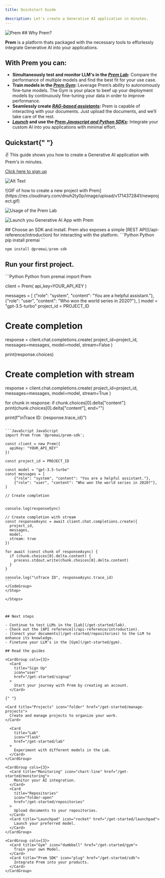 ```yaml
---
title: Quickstart Guide

description: Let's create a Generative AI application in minutes.
---
```


<img src="/images/cover.png" alt="Prem" />
## Why Prem?

**Prem** is a platform thats packaged with the necessary tools to efforlessly integrate Generative AI into your applications.

## With Prem you can:

- **Simultaneously test and monitor LLM's in the [_Prem Lab_](/get-started/lab):** Compare the performance of multiple models and find the best fit for your use case.
- **Train models in the [_Prem Gym_](/get-started/gym):** Leverage Prem’s ability to autonomously fine-tune models. The Gym is your place to beef up your deployment models by continuously fine-tuning your data in order to improve performance.
- **Seamlessly create [_RAG-based assistants_](/get-started/repositories):** Prem is capable of interacting with your documents. Just upload the documents, and we’ll take care of the rest.
- **[_Launch_](/get-started/launchpad) and use the [_Prem Javascript and Python SDKs_](/get-started/sdk):** Integrate your custom AI into you applications with minimal effort.

## Quickstart{" "}

✌️ This guide shows you how to create a Generative AI application with
Prem's in minutes.

  <Steps titleSize="h3">
    <Step title="Activate your Prem account.">

[Click here to sign up](https://app.premai.io/accounts/signup/)

</Step>
<Step title="Sign in and generate an API key.">

![Alt Text](https://res.cloudinary.com/dnuh2ty0p/image/upload/v1714371091/uyrz7wshykhbplgpcqq6.gif)

</Step>

<Step title="Create a new project.">
<Card
  title="We set up a starter project for you already. You have a choice to use the starter project or create a new project."
  icon="lightbulb"
  iconType="duotone"
  color="#a986c5"
>
</Card>
![GIF of how to create a new project with Prem](https://res.cloudinary.com/dnuh2ty0p/image/upload/v1714372841/newproject.gif)

</Step>

<Step title="Head over to the Lab and experiment with various LLMs simultaneously.">

![Usage of the Prem Lab](https://res.cloudinary.com/dnuh2ty0p/image/upload/v1714375413/premLab.gif)

</Step>

<Step title="After you've experimented with differnt models in the Lab, go to the Launchpad and choose the most suitable model for your usecase.">

![Launch you Generative AI App with Prem](https://res.cloudinary.com/dnuh2ty0p/image/upload/v1714378500/launch.gif)

</Step>

<Step title="Now its time to integrate Prem into your application.">
## Choose an SDK and install.
<Tip>
  Prem also exposes a simple [REST API](/api-reference/introduction) for interacting with the platform. 
</Tip>

<CodeGroup>
```Python Python
pip install premai
```

```JavaScript JavaScript
npm install @premai/prem-sdk
```

</CodeGroup>

## Run your first project.

<CodeGroup>
```Python Python
from premai import Prem

client = Prem(
api_key=YOUR_API_KEY
)

messages = [
{"role": "system", "content": "You are a helpful assistant."},
{"role": "user", "content": "Who won the world series in 2020?"},
]
model = "gpt-3.5-turbo"
project_id = PROJECT_ID

# Create completion

response = client.chat.completions.create(
project_id=project_id,
messages=messages,
model=model,
stream=False
)

print(response.choices)

# Create completion with stream

response = client.chat.completions.create(
project_id=project_id,
messages=messages,
model=model,
stream=True
)

for chunk in response:
if chunk.choices[0].delta["content"]:
print(chunk.choices[0].delta["content"], end="")

print(f"\nTrace ID: {response.trace_id}")

````

```JavaScript JavaScript
import Prem from '@premai/prem-sdk';

const client = new Prem({
  apiKey: "YOUR_API_KEY"
})

const project_id = PROJECT_ID

const model = "gpt-3.5-turbo"
const messages = [
    {"role": "system", "content": "You are a helpful assistant."},
    {"role": "user", "content": "Who won the world series in 2020?"},
]

// Create completion


console.log(responseSync)

// Create completion with stream
const responseAsync = await client.chat.completions.create({
  project_id,
  messages,
  model,
  stream: true
})

for await (const chunk of responseAsync) {
  if (chunk.choices[0].delta.content) {
    process.stdout.write(chunk.choices[0].delta.content)
  }
}

console.log("\nTrace ID", responseAsync.trace_id)
```
</CodeGroup>
</Step>

</Steps>



## Next steps

- Continue to test LLMs in the [Lab](/get-started/lab).
- Check out the [API reference](/api-reference/introduction).
- [Conect your documents](/get-started/repositories) to the LLM to enhance its knowledge.
- Finetune your LLM's in the [Gym](/get-started/gym).

## Read the guides

<CardGroup cols={3}>
  <Card
    title="Sign Up"
    icon="user"
    href="/get-started/signup"
  >
    Start your journey with Prem by creating an account.
  </Card>

{" "}

<Card title="Projects" icon="folder" href="/get-started/manage-projects">
  Create and manage projects to organize your work.
</Card>

  <Card
    title="Lab"
    icon="flask"
    href="/get-started/lab"
  >
    Experiment with different models in the Lab.
  </Card>
</CardGroup>

<CardGroup cols={3}>
  <Card title="Monitoring" icon="chart-line" href="/get-started/monitoring">
    Monitor your AI integration.
  </Card>
  <Card
    title="Repositories"
    icon="folder-open"
    href="/get-started/repositories"
  >
    Upload documents to your repositories.
  </Card>
  <Card title="Launchpad" icon="rocket" href="/get-started/launchpad">
    Launch your preferred model.
  </Card>
</CardGroup>

<CardGroup cols={3}>
  <Card title="Gym" icon="dumbbell" href="/get-started/gym">
    Train your own Model.
  </Card>
  <Card title="Prem SDK" icon="plug" href="/get-started/sdk">
    Integrate Prem into your products.
  </Card>
</CardGroup>
````
